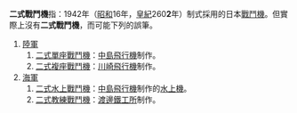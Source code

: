 '''二式戰鬥機'''指：1942年（[[昭和|昭和]]16年，[[皇紀|皇紀]]260'''2'''年）制式採用的日本[[戰鬥機|戰鬥機]]。但實際上沒有'''二式戰鬥機'''，而可能下列的誤筆。
#[[大日本帝國陸軍|陸軍]]
##[[二式單座戰鬥機|二式單座戰鬥機]]：[[中島飛機|中島飛行機]]制作。
##[[二式複座戰鬥機|二式複座戰鬥機]]：[[川崎重工業|川崎飛行機]]制作。
#[[大日本帝國海軍|海軍]]
##[[二式水上戰鬥機|二式水上戰鬥機]]：[[中島飛機|中島飛行機]]制作的[[水上機|水上機]]。
##[[二式教練戰鬥機|二式教練戰鬥機]]：[[渡邊鐵工所|渡邊鐵工所]]制作。

{{disambig|Cat=武器消歧義}}